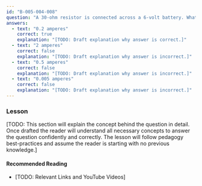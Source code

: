 ```yaml
---
id: "B-005-004-008"
question: "A 30-ohm resistor is connected across a 6-volt battery. What current does it draw?"
answers:
  - text: "0.2 amperes"
    correct: true
    explanation: "[TODO: Draft explanation why answer is correct.]"
  - text: "2 amperes"
    correct: false
    explanation: "[TODO: Draft explanation why answer is incorrect.]"
  - text: "0.5 amperes"
    correct: false
    explanation: "[TODO: Draft explanation why answer is incorrect.]"
  - text: "0.005 amperes"
    correct: false
    explanation: "[TODO: Draft explanation why answer is incorrect.]"
---
```


### Lesson

[TODO: This section will explain the concept behind the question in detail. Once drafted the reader will understand all necessary concepts to answer the question confidently and correctly. The lesson will follow pedagogy best-practices and assume the reader is starting with no previous knowledge.]

#### Recommended Reading

- [TODO: Relevant Links and YouTube Videos]
